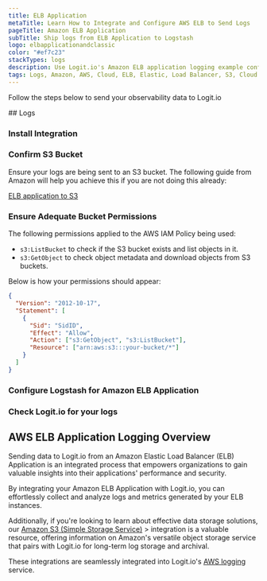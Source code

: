 ```yaml
---
title: ELB Application
metaTitle: Learn How to Integrate and Configure AWS ELB to Send Logs
pageTitle: Amazon ELB Application
subTitle: Ship logs from ELB Application to Logstash
logo: elbapplicationandclassic
color: "#ef7c23"
stackTypes: logs
description: Use Logit.io's Amazon ELB application logging example configuration to easily forward and send your logs to Logstash and Elasticsearch.
tags: Logs, Amazon, AWS, Cloud, ELB, Elastic, Load Balancer, S3, Cloud
---
```


Follow the steps below to send your observability data to Logit.io

<Steps>
  ## Logs
  
  ### Install Integration

  <InstallIntegration/>
  
  ### Confirm S3 Bucket

  Ensure your logs are being sent to an S3 bucket. The following guide 
  from Amazon will help you achieve this if you are not doing this already:

  [ELB application to S3](https://docs.aws.amazon.com/elasticloadbalancing/latest/application/load-balancer-access-logs.html)

  ### Ensure Adequate Bucket Permissions

  The following permissions applied to the AWS IAM Policy being used:
        
  - `s3:ListBucket` to check if the S3 bucket exists and list objects in it.
  - `s3:GetObject` to check object metadata and download objects from S3 buckets.
  
  Below is how your permissions should appear:

  ```json copy showLineNumbers
  {
    "Version": "2012-10-17",
    "Statement": [
      {
        "Sid": "SidID",
        "Effect": "Allow",
        "Action": ["s3:GetObject", "s3:ListBucket"],
        "Resource": ["arn:aws:s3:::your-bucket/*"]
      }
    ]
  }
  ```

  ### Configure Logstash for Amazon ELB Application

  <AddS3Input type="aws_elb_application" utmMedium="logs" utmCampaign="awselbapplication" />

  ### Check Logit.io for your logs

  <LaunchStack source="elb_application" utmMedium="aws" utmCampaign="elbapplication" />
</Steps>

## AWS ELB Application Logging Overview

Sending data to Logit.io from an Amazon Elastic Load Balancer (ELB) Application is an integrated process 
that empowers organizations to gain valuable insights into their applications' performance and security. 

By integrating your Amazon ELB Application with Logit.io, you can effortlessly collect and analyze logs 
and metrics generated by your ELB instances.

Additionally, if you're looking to learn about effective data storage solutions, our [Amazon S3 (Simple Storage Service)](/integrations/s3) > 
integration is a valuable resource, offering information on Amazon's versatile object storage service that pairs with Logit.io 
for long-term log storage and archival. 

These integrations are seamlessly integrated into Logit.io's [AWS logging](https://logit.io/solutions/aws-logging/) service.